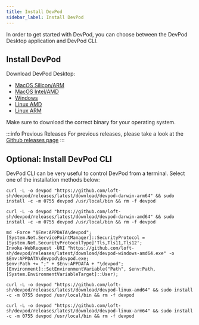 ```yaml
---
title: Install DevPod
sidebar_label: Install DevPod
---
```



In order to get started with DevPod, you can choose between the DevPod Desktop application and DevPod CLI.

## Install DevPod

Download DevPod Desktop:
- [MacOS Silicon/ARM](https://github.com/loft-sh/devpod/releases/latest/download/DevPod_aarch64.dmg)
- [MacOS Intel/AMD](https://github.com/loft-sh/devpod/releases/latest/download/DevPod_x64.dmg)
- [Windows](https://github.com/loft-sh/devpod/releases/latest/download/DevPod_x64_en-US.msi)
- [Linux AMD](https://github.com/loft-sh/devpod/releases/latest/download/DevPod_x64.app.tar.gz)
- [Linux ARM](https://github.com/loft-sh/devpod/releases/latest/download/DevPod_aarch64.app.tar.gz)

Make sure to download the correct binary for your operating system.

:::info Previous Releases
For previous releases, please take a look at the [Github releases page](https://github.com/loft-sh/devpod/releases)
:::

## Optional: Install DevPod CLI

DevPod CLI can be very useful to control DevPod from a terminal. Select one of the installation methods below:

<Tabs>
  <TabItem value="macarm" label="MacOS Silicon/ARM" default>

```
curl -L -o devpod "https://github.com/loft-sh/devpod/releases/latest/download/devpod-darwin-arm64" && sudo install -c -m 0755 devpod /usr/local/bin && rm -f devpod
```

  </TabItem>
  <TabItem value="macamd" label="MacOS Intel/AMD">

```
curl -L -o devpod "https://github.com/loft-sh/devpod/releases/latest/download/devpod-darwin-amd64" && sudo install -c -m 0755 devpod /usr/local/bin && rm -f devpod
```

  </TabItem>
  <TabItem value="windows" label="Windows">

```
md -Force "$Env:APPDATA\devpod"; [System.Net.ServicePointManager]::SecurityProtocol = [System.Net.SecurityProtocolType]'Tls,Tls11,Tls12';
Invoke-WebRequest -URI "https://github.com/loft-sh/devpod/releases/latest/download/devpod-windows-amd64.exe" -o $Env:APPDATA\devpod\devpod.exe;
$env:Path += ";" + $Env:APPDATA + "\devpod";
[Environment]::SetEnvironmentVariable("Path", $env:Path, [System.EnvironmentVariableTarget]::User);
```

  </TabItem>
  <TabItem value="linuxamd" label="Linux AMD">

```
curl -L -o devpod "https://github.com/loft-sh/devpod/releases/latest/download/devpod-linux-amd64" && sudo install -c -m 0755 devpod /usr/local/bin && rm -f devpod
```

  </TabItem>
  <TabItem value="linuxarm" label="Linux ARM">

```
curl -L -o devpod "https://github.com/loft-sh/devpod/releases/latest/download/devpod-linux-arm64" && sudo install -c -m 0755 devpod /usr/local/bin && rm -f devpod
```

  </TabItem>
</Tabs>
